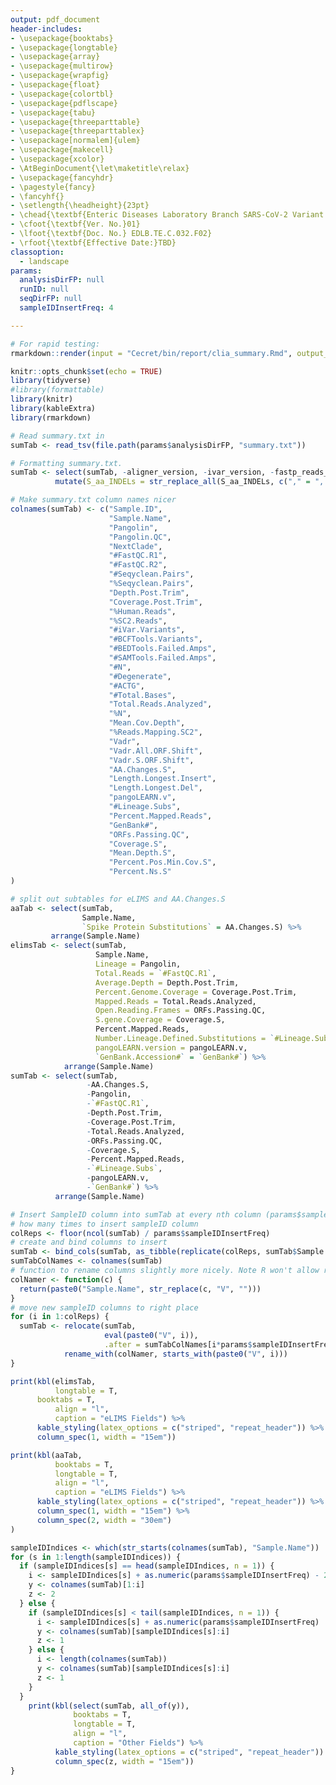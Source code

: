 ```yaml
---
output: pdf_document
header-includes:
- \usepackage{booktabs}
- \usepackage{longtable}
- \usepackage{array}
- \usepackage{multirow}
- \usepackage{wrapfig}
- \usepackage{float}
- \usepackage{colortbl}
- \usepackage{pdflscape}
- \usepackage{tabu}
- \usepackage{threeparttable}
- \usepackage{threeparttablex}
- \usepackage[normalem]{ulem}
- \usepackage{makecell}
- \usepackage{xcolor}
- \AtBeginDocument{\let\maketitle\relax}
- \usepackage{fancyhdr}
- \pagestyle{fancy}
- \fancyhf{}
- \setlength{\headheight}{23pt}
- \chead{\textbf{Enteric Diseases Laboratory Branch SARS-CoV-2 Variant Whole Genome Sequencing Run Summary}}
- \cfoot{\textbf{Ver. No.}01}
- \lfoot{\textbf{Doc. No.} EDLB.TE.C.032.F02}
- \rfoot{\textbf{Effective Date:}TBD}
classoption:
  - landscape
params:
  analysisDirFP: null
  runID: null
  seqDirFP: null
  sampleIDInsertFreq: 4

---
```


```r
# For rapid testing:
rmarkdown::render(input = "Cecret/bin/report/clia_summary.Rmd", output_file = "clia_summary.pdf", output_format = "pdf_document", params = list(analysisDirFP = "../../../../testing", runID = "M3235-21-015", seqDirFP = "../../../../testing"))
```

```r
knitr::opts_chunk$set(echo = TRUE)
library(tidyverse)
#library(formattable)
library(knitr)
library(kableExtra)
library(rmarkdown)
```

```r
# Read summary.txt in
sumTab <- read_tsv(file.path(params$analysisDirFP, "summary.txt"))
```

```r
# Formatting summary.txt.
sumTab <- select(sumTab, -aligner_version, -ivar_version, -fastp_reads_passed) %>%
          mutate(S_aa_INDELs = str_replace_all(S_aa_INDELs, c("," = ", ")))

# Make summary.txt column names nicer
colnames(sumTab) <- c("Sample.ID", 
                      "Sample.Name", 
                      "Pangolin", 
                      "Pangolin.QC", 
                      "NextClade", 
                      "#FastQC.R1", 
                      "#FastQC.R2", 
                      "#Seqyclean.Pairs", 
                      "%Seqyclean.Pairs", 
                      "Depth.Post.Trim", 
                      "Coverage.Post.Trim", 
                      "%Human.Reads", 
                      "%SC2.Reads", 
                      "#iVar.Variants", 
                      "#BCFTools.Variants", 
                      "#BEDTools.Failed.Amps", 
                      "#SAMTools.Failed.Amps", 
                      "#N", 
                      "#Degenerate", 
                      "#ACTG", 
                      "#Total.Bases", 
                      "Total.Reads.Analyzed", 
                      "%N", 
                      "Mean.Cov.Depth", 
                      "%Reads.Mapping.SC2", 
                      "Vadr", 
                      "Vadr.All.ORF.Shift",
                      "Vadr.S.ORF.Shift", 
                      "AA.Changes.S",
                      "Length.Longest.Insert", 
                      "Length.Longest.Del",
                      "pangoLEARN.v",
                      "#Lineage.Subs",
                      "Percent.Mapped.Reads",
                      "GenBank#",
                      "ORFs.Passing.QC",
                      "Coverage.S",
                      "Mean.Depth.S",
                      "Percent.Pos.Min.Cov.S",
                      "Percent.Ns.S"
)

# split out subtables for eLIMS and AA.Changes.S 
aaTab <- select(sumTab, 
                Sample.Name, 
                `Spike Protein Substitutions` = AA.Changes.S) %>%
         arrange(Sample.Name)
elimsTab <- select(sumTab,
                   Sample.Name,
                   Lineage = Pangolin,
                   Total.Reads = `#FastQC.R1`,
                   Average.Depth = Depth.Post.Trim,
                   Percent.Genome.Coverage = Coverage.Post.Trim,
                   Mapped.Reads = Total.Reads.Analyzed,
                   Open.Reading.Frames = ORFs.Passing.QC,
                   S.gene.Coverage = Coverage.S,
                   Percent.Mapped.Reads,
                   Number.Lineage.Defined.Substitutions = `#Lineage.Subs`,
                   pangoLEARN.version = pangoLEARN.v,
                   `GenBank.Accession#` = `GenBank#`) %>%
            arrange(Sample.Name)
sumTab <- select(sumTab, 
                 -AA.Changes.S,
                 -Pangolin,
                 -`#FastQC.R1`,
                 -Depth.Post.Trim,
                 -Coverage.Post.Trim,
                 -Total.Reads.Analyzed,
                 -ORFs.Passing.QC,
                 -Coverage.S,
                 -Percent.Mapped.Reads,
                 -`#Lineage.Subs`,
                 -pangoLEARN.v,
                 -`GenBank#`) %>%
          arrange(Sample.Name)

# Insert SampleID column into sumTab at every nth column (params$sampleIDInsertFreq) position
# how many times to insert sampleID column
colReps <- floor(ncol(sumTab) / params$sampleIDInsertFreq) 
# create and bind columns to insert
sumTab <- bind_cols(sumTab, as_tibble(replicate(colReps, sumTab$Sample.Name))) 
sumTabColNames <- colnames(sumTab)
# function to rename columns slightly more nicely. Note R won't allow redundant column names.
colNamer <- function(c) {
  return(paste0("Sample.Name", str_replace(c, "V", "")))
}
# move new sampleID columns to right place
for (i in 1:colReps) {
  sumTab <- relocate(sumTab, 
                     eval(paste0("V", i)), 
                     .after = sumTabColNames[i*params$sampleIDInsertFreq]) %>%
            rename_with(colNamer, starts_with(paste0("V", i)))
}
```


```r
print(kbl(elimsTab,
          longtable = T,
	  booktabs = T,
          align = "l",
          caption = "eLIMS Fields") %>%
      kable_styling(latex_options = c("striped", "repeat_header")) %>%
      column_spec(1, width = "15em"))

print(kbl(aaTab,
          booktabs = T,
          longtable = T,
          align = "l",
          caption = "eLIMS Fields") %>%
      kable_styling(latex_options = c("striped", "repeat_header")) %>%
      column_spec(1, width = "15em") %>%
      column_spec(2, width = "30em")
)

sampleIDIndices <- which(str_starts(colnames(sumTab), "Sample.Name"))
for (s in 1:length(sampleIDIndices)) {
  if (sampleIDIndices[s] == head(sampleIDIndices, n = 1)) {
    i <- sampleIDIndices[s] + as.numeric(params$sampleIDInsertFreq) - 2
    y <- colnames(sumTab)[1:i]
    z <- 2
  } else {
    if (sampleIDIndices[s] < tail(sampleIDIndices, n = 1)) {
      i <- sampleIDIndices[s] + as.numeric(params$sampleIDInsertFreq)
      y <- colnames(sumTab)[sampleIDIndices[s]:i]
      z <- 1
    } else {
      i <- length(colnames(sumTab))
      y <- colnames(sumTab)[sampleIDIndices[s]:i]
      z <- 1
    }
  }
    print(kbl(select(sumTab, all_of(y)),
              booktabs = T,
              longtable = T,
              align = "l",
              caption = "Other Fields") %>%
          kable_styling(latex_options = c("striped", "repeat_header")) %>%
          column_spec(z, width = "15em"))
}
```
